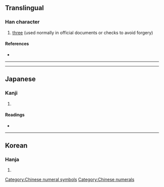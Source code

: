 {{character info/new}}
{{also|三|參|叄|参}}
==Translingual==

===Han character===
{{Han char|rn=28|rad=厶|as=06|sn=8|four=|canj=IKMM|ids=⿳厶大三}}

# [[three]] (used normally in official documents or checks to avoid forgery)

====References====
* {{Han ref|kx=0164.211|dkj=03089|dj=0372.270|hdz=10386.130|uh=53C1|ud=21441}}

[[Category:Chinese numeral symbols]]
[[Category:Chinese numerals]]

----
{{zh-see|叄}}
----

==Japanese==

===Kanji===
{{ja-kanji|grade=|rs=厶06}}

# {{defn|lang=ja|sort=厶06}}

====Readings====
* {{ja-readings|on=[[さん]] (san)|kun=[[みつ]] (mitsu)}}

----

==Korean==

===Hanja===
{{ko-hanja|hangeul=삼|rv=sam|mr=sam}}

# {{defn|lang=ko|sort=厶06}}